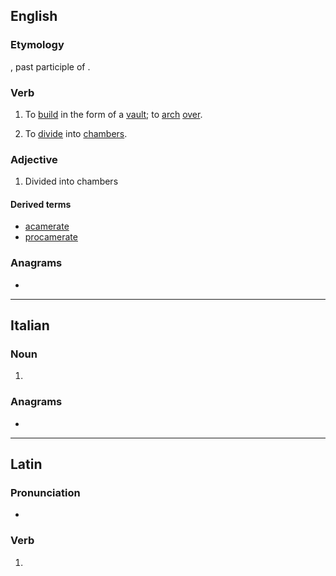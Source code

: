 ==English==

===Etymology===
{{uder|en|la|-}} {{lena}} {{m|la|cameratus}}, past participle of {{m|la|camerare}}.

===Verb===
{{en-verb}}

# {{lb|en|transitive}} To [[build]] in the form of a [[vault]]; to [[arch]] [[over]].
# {{lb|en|transitive}} To [[divide]] into [[chamber]]s.

===Adjective===
{{en-adj|-}}

# Divided into chambers

====Derived terms====
* [[acamerate]]
* [[procamerate]]

===Anagrams===
* {{anagrams|en|a=aaceemrt|cream tea|macerate|racemate}}

----

==Italian==

===Noun===
{{head|it|noun form|g=f}}

# {{plural of|it|camerata}}

===Anagrams===
* {{anagrams|it|a=aaceemrt|macerate}}

----

==Latin==

===Pronunciation===
* {{la-IPA|camerāte}}

===Verb===
{{la-verb-form|camerāte}}

# {{inflection of|la|camerō||2|p|pres|actv|imp}}
